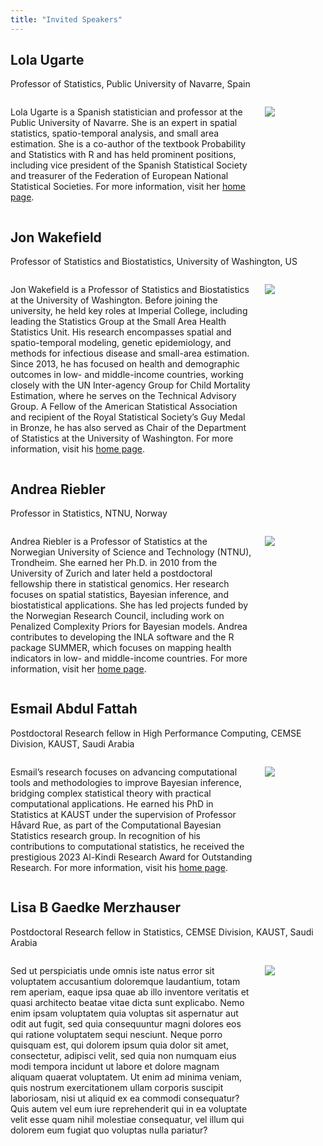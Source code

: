 ```yaml
---
title: "Invited Speakers"
---
```


## Lola Ugarte

Professor of Statistics, Public University of Navarre, Spain

::: columns
::: {.column width="80%"}

Lola Ugarte is a Spanish statistician and professor at the Public University of Navarre. She is an expert in spatial statistics, spatio-temporal analysis, and small area estimation. She is a co-author of the textbook Probability and Statistics with R and has held prominent positions, including vice president of the Spanish Statistical Society and treasurer of the Federation of European National Statistical Societies. For more information, visit her [home page](https://www.unavarra.es/personal/lugarte/indexfotoingles.htm).

:::
::: {.column width="20%"}

![](img/lola_ugarte.png)


:::
:::

## Jon Wakefield

Professor of Statistics and Biostatistics, University of Washington, US

::: columns
::: {.column width="80%"}

Jon Wakefield is a Professor of Statistics and Biostatistics at the University of Washington. Before joining the university, he held key roles at Imperial College, including leading the Statistics Group at the Small Area Health Statistics Unit. His research encompasses spatial and spatio-temporal modeling, genetic epidemiology, and methods for infectious disease and small-area estimation. Since 2013, he has focused on health and demographic outcomes in low- and middle-income countries, working closely with the UN Inter-agency Group for Child Mortality Estimation, where he serves on the Technical Advisory Group. A Fellow of the American Statistical Association and recipient of the Royal Statistical Society’s Guy Medal in Bronze, he has also served as Chair of the Department of Statistics at the University of Washington. For more information, visit his [home page](https://faculty.washington.edu/jonno/).

:::
::: {.column width="20%"}

![](img/jon_walefiled.png)


:::
:::

## Andrea Riebler

Professor in Statistics, NTNU, Norway

::: columns
::: {.column width="80%"}

Andrea Riebler is a Professor of Statistics at the Norwegian University of Science and Technology (NTNU), Trondheim. She earned her Ph.D. in 2010 from the University of Zurich and later held a postdoctoral fellowship there in statistical genomics. Her research focuses on spatial statistics, Bayesian inference, and biostatistical applications. She has led projects funded by the Norwegian Research Council, including work on Penalized Complexity Priors for Bayesian models. Andrea contributes to developing the INLA software and the R package SUMMER, which focuses on mapping health indicators in low- and middle-income countries. For more information, visit her [home page](https://andrerie.folk.ntnu.no/).

:::
::: {.column width="20%"}

![](img/andrea_riebler.jpg)


:::
:::


## Esmail Abdul Fattah

Postdoctoral Research fellow in High Performance Computing, CEMSE Division, KAUST, Saudi Arabia

::: columns
::: {.column width="80%"}

Esmail's research focuses on advancing computational tools and methodologies to improve Bayesian inference, bridging complex statistical theory with practical computational applications. He earned his PhD in Statistics at KAUST under the supervision of Professor Håvard Rue, as part of the Computational Bayesian Statistics research group. In recognition of his contributions to computational statistics, he received the prestigious 2023 Al-Kindi Research Award for Outstanding Research. For more information, visit his [home page](https://sites.google.com/kaust.edu.sa/esmail-abdulfattah/home).

:::
::: {.column width="20%"}

![](img/Esmail_Abdul_Fattah.png)


:::
:::


## Lisa B Gaedke Merzhauser

Postdoctoral Research fellow in Statistics, CEMSE Division, KAUST, Saudi Arabia

::: columns
::: {.column width="80%"}

Sed ut perspiciatis unde omnis iste natus error sit voluptatem accusantium doloremque laudantium, totam rem aperiam, eaque ipsa quae ab illo inventore veritatis et quasi architecto beatae vitae dicta sunt explicabo. Nemo enim ipsam voluptatem quia voluptas sit aspernatur aut odit aut fugit, sed quia consequuntur magni dolores eos qui ratione voluptatem sequi nesciunt. Neque porro quisquam est, qui dolorem ipsum quia dolor sit amet, consectetur, adipisci velit, sed quia non numquam eius modi tempora incidunt ut labore et dolore magnam aliquam quaerat voluptatem. Ut enim ad minima veniam, quis nostrum exercitationem ullam corporis suscipit laboriosam, nisi ut aliquid ex ea commodi consequatur? Quis autem vel eum iure reprehenderit qui in ea voluptate velit esse quam nihil molestiae consequatur, vel illum qui dolorem eum fugiat quo voluptas nulla pariatur?

:::
::: {.column width="20%"}

![](img/person_icon.png)


:::
:::


